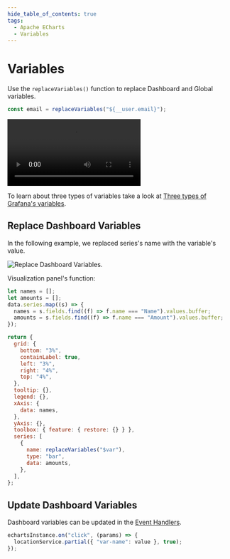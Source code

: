 ```yaml
---
hide_table_of_contents: true
tags:
  - Apache ECharts
  - Variables
---
```



# Variables

Use the `replaceVariables()` function to replace Dashboard and Global variables.

```javascript
const email = replaceVariables("${__user.email}");
```

<Video
  src="https://www.youtube.com/embed/sczRq2lI3e4"
  title="Dashboard, Global and Environment variables."
/>

To learn about three types of variables take a look at [Three types of Grafana's variables](/plugins/grafana/#dashboard-global-and-environment-variables).

## Replace Dashboard Variables

In the following example, we replaced series's name with the variable's value.

<Image
  title="Replace Dashboard Variables."
  src="/img/plugins/volkovlabs-echarts-panel/variables.png"
/>

Visualization panel's function:

```js
let names = [];
let amounts = [];
data.series.map((s) => {
  names = s.fields.find((f) => f.name === "Name").values.buffer;
  amounts = s.fields.find((f) => f.name === "Amount").values.buffer;
});

return {
  grid: {
    bottom: "3%",
    containLabel: true,
    left: "3%",
    right: "4%",
    top: "4%",
  },
  tooltip: {},
  legend: {},
  xAxis: {
    data: names,
  },
  yAxis: {},
  toolbox: { feature: { restore: {} } },
  series: [
    {
      name: replaceVariables("$var"),
      type: "bar",
      data: amounts,
    },
  ],
};
```

## Update Dashboard Variables

Dashboard variables can be updated in the [Event Handlers](/plugins/volkovlabs-echarts-panel/events).

```js
echartsInstance.on("click", (params) => {
  locationService.partial({ "var-name": value }, true);
});
```
